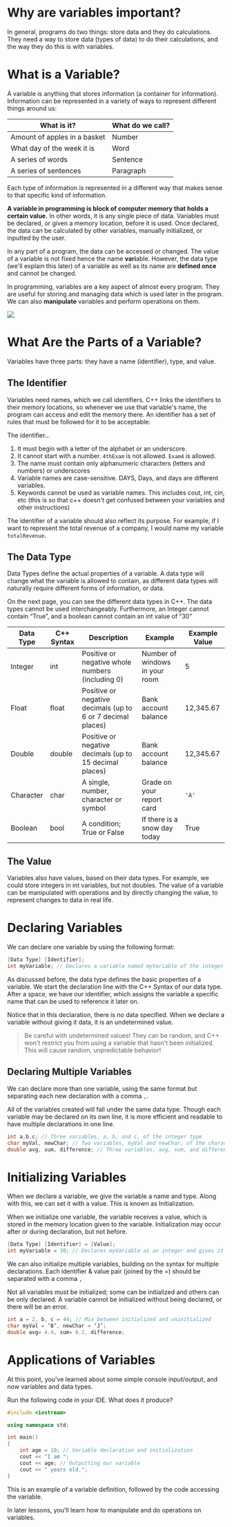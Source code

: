 # Why are variables important?

In general, programs do two things: store data and they do calculations. They need a way to store data (types of data) to do their calculations, and the way they do this is with variables. 
# What is a Variable?
A variable is anything that stores information (a container for information). Information can be represented in a variety of ways to represent different things around us:


What is it? | What do we call?
----| -----
Amount of apples in a basket |Number
What day of the week it is | Word
A series of words |Sentence
A series of sentences| Paragraph

Each type of information is represented in a different way that makes sense to that specific kind of information. 

**A variable in programming is block of computer memory that holds a certain value.** In other words, it is any single piece of data. Variables must be declared, or given a memory location, before it is used. Once declared, the data can be calculated by other variables, manually initialized, or inputted by the user. 



In any part of a program, the data can be accessed or changed. The value of a variable is not fixed hence the name **vari**able. However, the data type (we'll explain this later) of a variable as well as its name are **defined once** and cannot be changed.

In programming, variables are a key aspect of almost every program. They are useful for storing and managing data which is used later in the program. We can also **manipulate** variables and perform operations on them.

![](variables/variable-visualization.png)

# What Are the Parts of a Variable?
Variables have three parts: they have a name (identifier), type, and value. 

## The Identifier

Variables need names, which we call identifiers. C++ links the identifiers to their memory locations, so whenever we use that variable's name, the program can access and edit the memory there. An identifier has a set of rules that must be followed for it to be acceptable:

The identifier...

1. It must begin with a letter of the alphabet or an underscore.
2. It cannot start with a number. `4thExam` is not allowed. `Exam4` is allowed.
3. The name must contain only alphanumeric characters (letters and numbers) or underscores
4. Variable names are case-sensitive. DAYS, Days, and days are different variables.
5. Keywords cannot be used as variable names. This includes cout, int, cin, etc (this is so that c++ doesn't get confused between your variables and other instructions)

The identifier of a variable should also reflect its purpose. For example, if I want to represent the total revenue of a company, I would name my variable `totalRevenue`.

## The Data Type

Data Types define the actual properties of a variable. A data type will change what the variable is allowed to contain, as different data types will naturally require different forms of information, or data.

On the next page, you can see the different data types in C++. The data types cannot be used interchangeably. Furthermore, an Integer cannot contain “True”, and a boolean cannot contain an int value of “30”

Data Type | C++ Syntax | Description | Example | Example Value
--- |--- | ---- | ----| ---
Integer | int | Positive or negative whole numbers (including 0) | Number of windows in your room | 5
Float | float | Positive or negative decimals (up to 6 or 7 decimal places)| Bank account balance | 12,345.67 
Double  |   double |  Positive or negative decimals (up to 15 decimal places) | Bank account balance | 12,345.67 
Character | char  | A single, number, character or symbol | Grade on your report card  | `'A'`  
Boolean  | bool | A condition; True or False | If there is a snow day today |True 

## The Value
Variables also have values, based on their data types. For example, we could store integers in int variables, but not doubles. The value of a variable can be manipulated with operations and by directly changing the value, to represent changes to data in real life. 

# Declaring Variables

We can declare one variable by using the following format:

```cpp
[Data Type] [Identifier];
int myVariable; // Declares a variable named myVariable of the integer type
```

As discussed before, the data type defines the basic properties of a variable. We start the declaration line with the C++ Syntax of our data type. After a space, we have our identifier, which assigns the variable a specific name that can be used to reference it later on.

Notice that in this declaration, there is no data specified. When we declare a variable without giving it data, it is an undetermined value. 

> Be careful with undetermined values! They can be random, and C++ won't restrict you from using a variable that hasn't been initialized. This will cause random, unpredictable behavior!

## Declaring Multiple Variables

We can declare more than one variable, using the same format but separating each new declaration with a comma `,`.

All of the variables created will fall under the same data type. Though each variable may be declared on its own line, it is more efficient and readable to have multiple declarations in one line.

```cpp
int a,b,c; // Three variables, a, b, and c, of the integer type
char myVal, newChar; // Two variables, myVal and newChar, of the character type
double avg, sum, difference; // Three variables, avg, sum, and difference, of the double (double-precision decimal) type
```

# Initializing Variables
When we declare a variable, we give the variable a name and type. 
Along with this, we can set it with a value. This is known as Initialization.

When we initialize one variable, the variable receives a value, which is stored in the memory location given to the variable. Initialization may occur after or during declaration, but not before.
```cpp
[Data Type] [Identifier] = [Value];
int myVariable = 30; // Declares myVariable as an integer and gives it the value 30
```

We can also initialize multiple variables, building on the syntax for multiple declarations. Each identifier & value pair (joined by the =) should be separated with a comma `,`

Not all variables must be initialized; some can be initialized and others can be only declared. A variable cannot be initialized without being declared, or there will be an error.

```cpp
int a = 2, b, c = 44; // Mix between initialized and uninitialized
char myVal = ‘B’, newChar = ‘J’;
double avg= 4.4, sum= 8.2, difference;
```

# Applications of Variables

At this point, you've learned about some simple console input/output, and now variables and data types.

Run the following code in your IDE. What does it produce?

```cpp
#include <iostream>  

using namespace std;

int main()
{
	int age = 10; // Variable declaration and initialization
	cout << "I am "; 
	cout << age; // Outputting our variable
	cout << " years old.";
}
```

This is an example of a variable definition, followed by the code accessing the variable. 

In later lessons, you'll learn how to manipulate and do operations on variables.